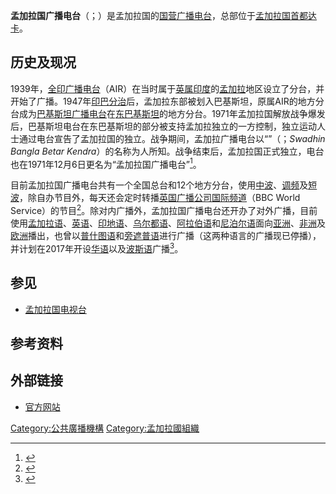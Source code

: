 {{广播电台
| 電臺名稱        = 孟加拉国广播电台
| 英文名稱        = Bangladesh Betar
| 原文名称        = {{lang|bn|বাংলাদেশ বেতার}}
| 電臺圖片檔案    = Bangladesh-betar-logo.png
| 電臺圖片尺寸    = 
| 電臺圖片名稱    =
| 通称        = 
| 缩写        = 
| 所屬國家        = {{BAN}}
| 所屬國家或地區  = 
| 總部所在        = {{BAN}}达卡
| 播放地區        = [[孟加拉国|孟加拉国]]全境及周边地区
| 開播日期      = 1939年12月16日
| 停播日期       = 
| 電臺呼號        = 
| 类型        = [[国营广播|国营广播]]、[[公共广播|公共广播]]
| 宗教        = 
| 主要语言        = 孟加拉语
| 使用频段        = [[调幅广播|中波]]、[[调频广播|调频]]及[[短波广播|短波]]
| 電臺口號        =
| 隶属            = 孟加拉国政府
| 擁有者          = 
| 持股者          =
| 董事长          =  
| 前電臺名稱      = 
| 被取代名稱      = 
| 前電臺呼號      = Swadhin Bangla Betar Kendra
| 被取代呼號      = 
| 集團同類頻道    = 
| 重播服務電臺    = 
| 電臺官方網站    = {{URL|http://www.betar.gov.bd/}}
| 備註            = 
}}
'''孟加拉国广播电台'''（{{lang-bn|বাংলাদেশ বেতার}}；{{lang-en|Bangladesh Betar}}）是孟加拉国的[[国营广播|国营]][[广播电台|广播电台]]，总部位于[[孟加拉国|孟加拉国]][[首都|首都]][[达卡|达卡]]。

==历史及现况==
1939年，[[全印广播电台|全印广播电台]]（AIR）在当时属于[[英属印度|英属印度]]的[[孟加拉|孟加拉]]地区设立了分台，并开始了广播。1947年[[印巴分治|印巴分治]]后，孟加拉东部被划入巴基斯坦，原属AIR的地方分台成为[[巴基斯坦广播电台|巴基斯坦广播电台]]在[[东巴基斯坦|东巴基斯坦]]的地方分台。1971年孟加拉国解放战争爆发后，巴基斯坦电台在东巴基斯坦的部分被支持孟加拉独立的一方控制，独立运动人士通过电台宣告了孟加拉国的独立。战争期间，孟加拉广播电台以“{{le|孟加拉独立广播电台|Swadhin Bangla Betar Kendra}}”（{{lang|bn|স্বাধীন বাংলা বেতার কেন্দ্র}}；''Swadhin Bangla Betar Kendra''）的名称为人所知。战争结束后，孟加拉国正式独立，电台也在1971年12月6日更名为“孟加拉国广播电台”<ref>{{cite web|title=Bangladesh Betar|url=https://publicmediaalliance.org/member-page/bangladesh-betar/|publisher=Public Media Alliance|accessdate=2017-02-05|archive-date=2017-02-05|archive-url=https://web.archive.org/web/20170205193234/https://publicmediaalliance.org/member-page/bangladesh-betar/|dead-url=no}}</ref>。

目前孟加拉国广播电台共有一个全国总台和12个地方分台，使用[[调幅广播|中波]]、[[调频广播|调频]]及[[短波广播|短波]]，除自办节目外，每天还会定时转播[[英国广播公司国际频道|英国广播公司国际频道]]（BBC World Service）的节目<ref>{{cite news|title=BANGLADESH: Betar to relay 12 hours of BBC programmes daily|url=http://www.international.ucla.edu/ccs/article/13235|accessdate=2017-02-05|agency=The Daily Star|publisher=UCLA Center for Chinese Studies|date=2004-08-01|archive-date=2019-05-03|archive-url=https://web.archive.org/web/20190503221241/https://www.international.ucla.edu/ccs/article/13235|dead-url=no}}</ref>。除对内广播外，孟加拉国广播电台还开办了对外广播，目前使用[[孟加拉语|孟加拉语]]、[[英语|英语]]、[[印地语|印地语]]、[[乌尔都语|乌尔都语]]、[[阿拉伯语|阿拉伯语]]和[[尼泊尔语|尼泊尔语]]面向[[亚洲|亚洲]]、[[非洲|非洲]]及[[欧洲|欧洲]]播出，也曾以[[普什图语|普什图语]]和[[旁遮普语|旁遮普语]]进行广播（这两种语言的广播现已停播），并计划在2017年开设[[华语|华语]]以及[[波斯语|波斯语]]广播<ref>{{cite web|author1=Dhaka Correspondent|title=Bangladesh Betar add Chinese language to its overseas broadcasting|url=http://southasianmonitor.com/2017/01/20/bangladesh-betar-add-chinese-language-overseas-broadcasting/|publisher=South Asian Monitor|accessdate=2017-02-05|date=2017-01-20|archive-url=https://web.archive.org/web/20171201035843/http://southasianmonitor.com/2017/01/20/bangladesh-betar-add-chinese-language-overseas-broadcasting/|archive-date=2017-12-01|dead-url=yes}}</ref>。

==参见==
*[[孟加拉国电视台|孟加拉国电视台]]

==参考资料==
{{reflist}}

==外部链接==
*[http://www.betar.gov.bd/ 官方网站]{{Wayback|url=http://www.betar.gov.bd/ |date=20161228213046 }}{{bn_icon}}{{en}}

{{国际广播电台}}

[[Category:公共廣播機構|Category:公共廣播機構]]
[[Category:孟加拉國組織|Category:孟加拉國組織]]